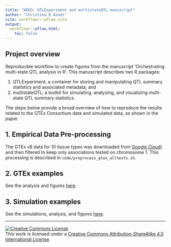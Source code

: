 ```yaml
---
title: "WEEO: QTLExperiment and multistateQTL manuscript"
author: "Christina B Azodi"
site: workflowr::wflow_site
output:
  workflowr::wflow_html:
    toc: false
---
```


## Project overview

Reproducible workflow to create figures from the manuscript 'Orchestrating multi-state QTL analysis in R'. 
This manuscript describes two R packages:

(1) QTLExperiment; a container for storing and manipulating QTL summary statistics and associated metadata; and
(2) multistateQTL; a toolkit for simulating, analyzing, and visualizing multi-state QTL summary statistics. 

The steps below provide a broad overview of how to reproduce the results related to the GTEx Consortium data and simulated data, as shown in the paper.


## 1. Empirical Data Pre-processing

The GTEx v8 data for 10 tissue types was downloaded from [Google Cloud](https://console.cloud.google.com/storage/browser/gtex-resources/GTEx_Analysis_v8_QTLs/GTEx_Analysis_v8_eQTL_all_associations?pageState=(%22StorageObjectListTable%22%3A(%22f%22%3A%22%255B%255D%22))&prefix&forceOnObjectsSortingFiltering=false&cloudshell=true)) and then filtered to keep only associations tested on chromosome 1. This processing is described in `code/preprocess_gtex_alltests.sh`. 

## 2. GTEx examples

See the analysis and figures [here](01_GTEx-analysis.html).


## 3. Simulation examples

See the simulations, analysis, and figures [here](02_simulation-analysis.html).


-------

<a rel="license" href="http://creativecommons.org/licenses/by-sa/4.0/"><img alt="Creative Commons License" style="border-width:0" src="https://i.creativecommons.org/l/by-sa/4.0/88x31.png" /></a><br />This work is licensed under a <a rel="license" href="http://creativecommons.org/licenses/by-sa/4.0/">Creative Commons Attribution-ShareAlike 4.0 International License</a>.

